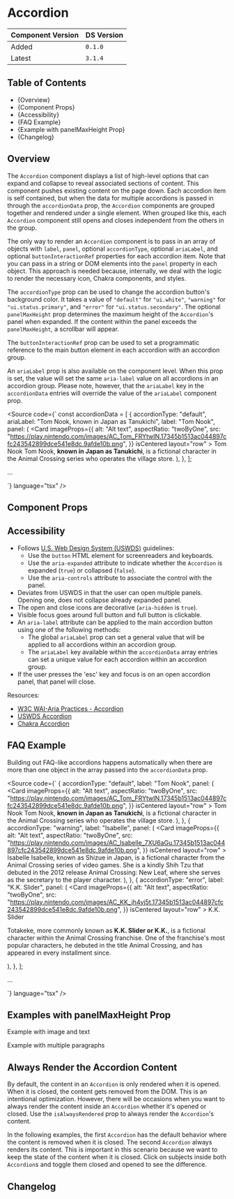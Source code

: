 

<Meta of={AccordionStories} />

# Accordion

| Component Version | DS Version |
| ----------------- | ---------- |
| Added             | `0.1.0`    |
| Latest            | `3.1.4`    |

## Table of Contents

- {<Link href="#overview" target="_self">Overview</Link>}
- {<Link href="#component-props" target="_self">Component Props</Link>}
- {<Link href="#accessibility" target="_self">Accessibility</Link>}
- {<Link href="#faq-example" target="_self">FAQ Example</Link>}
- {<Link href="#example-with-panelmaxheight-prop" target="_self">Example with panelMaxHeight Prop</Link>}
- {<Link href="#changelog" target="_self">Changelog</Link>}

## Overview

<Description of={AccordionStories} />

The `Accordion` component displays a list of high-level options that can expand
and collapse to reveal associated sections of content. This component pushes
existing content on the page down. Each accordion item is self contained, but
when the data for multiple accordions is passed in through the `accordionData`
prop, the `Accordion` components are grouped together and rendered under a
single element. When grouped like this, each `Accordion` component still opens
and closes independent from the others in the group.

The only way to render an `Accordion` component is to pass in an array of
objects with `label`, `panel`, optional `accordionType`, optional `ariaLabel`,
and optional `buttonInteractionRef` properties for each accordion item. Note
that you can pass in a string or DOM elements into the `panel` property in each
object. This approach is needed because, internally, we deal with the logic to
render the necessary icon, Chakra components, and styles.

The `accordionType` prop can be used to change the accordion button's background
color. It takes a value of `"default"` for `"ui.white"`, `"warning"` for
`"ui.status.primary"`, and `"error"` for `"ui.status.secondary"`. The optional
`panelMaxHeight` prop determines the maximum height of the `Accordion`'s panel
when expanded. If the content within the panel exceeds the `panelMaxHeight`, a
scrollbar will appear.

The `buttonInteractionRef` prop can be used to set a programmatic reference to
the main button element in each accordion with an accordion group.

An `ariaLabel` prop is also available on the component level. When this prop is
set, the value will set the same `aria-label` value on all accordions in an
accordion group. Please note, however, that the `ariaLabel` key in the
`accordionData` entries will override the value of the `ariaLabel` component
prop.

<Source
  code={`
const accordionData = [
  {
    accordionType: "default",
    ariaLabel: "Tom Nook, known in Japan as Tanukichi",
    label: "Tom Nook",
    panel: (
      <Card
        imageProps={{
          alt: "Alt text",
          aspectRatio: "twoByOne",
          src: "https://play.nintendo.com/images/AC_Tom_FRYtwIN.17345b1513ac044897cfc243542899dce541e8dc.9afde10b.png",
        }}
        isCentered
        layout="row"
      >
        <CardHeading level="h4" id="heading1">
          Tom Nook
        </CardHeading>
        <CardContent>
          Tom Nook, <b>known in Japan as Tanukichi</b>, is a fictional
          character in the Animal Crossing series who operates the
          village store.
        </CardContent>
      </Card>
    ),
  },
];

...

<Accordion accordionData={accordionData} />
`} language="tsx" />

## Component Props

<Canvas of={AccordionStories.WithControls} />

<ArgTypes of={AccordionStories.WithControls} />

## Accessibility

- Follows [U.S. Web Design System (USWDS)](https://designsystem.digital.gov/components/accordion/)
  guidelines:
  - Use the `button` HTML element for screenreaders and keyboards.
  - Use the `aria-expanded` attribute to indicate whether the `Accordion` is
    expanded (`true`) or collapsed (`false`).
  - Use the `aria-controls` attribute to associate the control with the panel.
- Deviates from USWDS in that the user can open multiple panels. Opening one,
  does not collapse already expanded panel.
- The open and close icons are decorative (`aria-hidden` is `true`).
- Visible focus goes around full button and full button is clickable.
- An `aria-label` attribute can be applied to the main accordion button using
  one of the following methods:
  - The global `ariaLabel` prop can set a general value that will be applied to
    all accordions within an accordion group.
  - The `ariaLabel` key available within the `accordionData` array entries can set
    a unique value for each accordion within an accordion group.
- If the user presses the 'esc' key and focus is on an open accordion panel,
  that panel will close.

Resources:

- [W3C WAI-Aria Practices - Accordion](https://www.w3.org/TR/wai-aria-practices-1.1/#accordion)
- [USWDS Accordion](https://designsystem.digital.gov/components/accordion/)
- [Chakra Accordion](https://chakra-ui.com/docs/components/disclosure/accordion)

## FAQ Example

Building out FAQ-like accordions happens automatically when there are more than
one object in the array passed into the `accordionData` prop.

<Canvas of={AccordionStories.FaqContent} />

<Source
  code={`
  {
    accordionType: "default",
    label: "Tom Nook",
    panel: (
      <Card
        imageProps={{
          alt: "Alt text",
          aspectRatio: "twoByOne",
          src: "https://play.nintendo.com/images/AC_Tom_FRYtwIN.17345b1513ac044897cfc243542899dce541e8dc.9afde10b.png",
        }}
        isCentered
        layout="row"
      >
        <CardHeading level="h4" id="heading1-tom">
          Tom Nook
        </CardHeading>
        <CardContent>
          Tom Nook, <b>known in Japan as Tanukichi</b>, is a fictional character
          in the Animal Crossing series who operates the village store.
        </CardContent>
      </Card>
    ),
  },
  {
    accordionType: "warning",
    label: "Isabelle",
    panel: (
      <Card
        imageProps={{
          alt: "Alt text",
          aspectRatio: "twoByOne",
          src: "https://play.nintendo.com/images/AC_Isabelle_7XU6aGu.17345b1513ac044897cfc243542899dce541e8dc.9afde10b.png",
        }}
        isCentered
        layout="row"
      >
        <CardHeading level="h4" id="heading1-isabelle">
          Isabelle
        </CardHeading>
        <CardContent>
          Isabelle, known as Shizue in Japan, is a fictional character from the
          Animal Crossing series of video games. She is a kindly Shih Tzu that
          debuted in the 2012 release Animal Crossing: New Leaf, where she
          serves as the secretary to the player character.
        </CardContent>
      </Card>
    ),
  },
  {
    accordionType: "error",
    label: "K.K. Slider",
    panel: (
      <Card
        imageProps={{
          alt: "Alt text",
          aspectRatio: "twoByOne",
          src: "https://play.nintendo.com/images/AC_KK_jh4yj5t.17345b1513ac044897cfc243542899dce541e8dc.9afde10b.png",
        }}
        isCentered
        layout="row"
      >
        <CardHeading level="h4" id="heading1-kkslider">
          K.K. Slider
        </CardHeading>
        <CardContent>
          <p>
            Totakeke, more commonly known as <b>K.K. Slider or K.K.</b>, is a
            fictional character within the Animal Crossing franchise. One of the
            franchise's most popular characters, he debuted in the title Animal
            Crossing, and has appeared in every installment since.
          </p>
        </CardContent>
      </Card>
    ),
  },
];

...

<Accordion accordionData={faqContent} />
`} language="tsx" />

## Examples with panelMaxHeight Prop

Example with image and text

<Canvas of={AccordionStories.PanelMaxHeightExample} />

Example with multiple paragraphs

<Canvas of={AccordionStories.PanelMaxHeightExample2} />

## Always Render the Accordion Content

By default, the content in an `Accordion` is only rendered when it is opened. When
it is closed, the content gets removed from the DOM. This is an intentional
optimization. However, there will be occasions when you want to always render the
content inside an `Accordion` whether it's opened or closed. Use the
`isAlwaysRendered` prop to always render the `Accordion`'s content.

In the following examples, the first `Accordion` has the default behavior where
the content is removed when it is closed. The second `Accordion` always renders
its content. This is important in this scenario because we want to keep the state
of the content when it is closed. Click on subjects inside both `Accordion`s and
toggle them closed and opened to see the difference.

<Canvas of={AccordionStories.IsAlwaysRendered} />

## Changelog

<ComponentChangelogTable changelogData={changelogData} />
